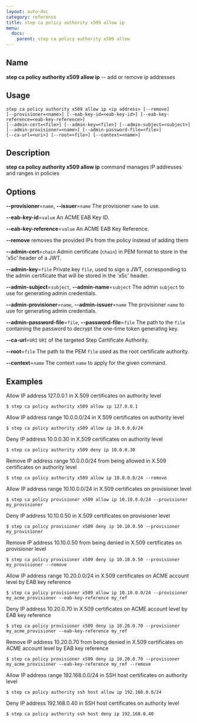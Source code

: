 ```yaml
---
layout: auto-doc
category: reference
title: step ca policy authority x509 allow ip
menu:
  docs:
    parent: step ca policy authority x509 allow
---
```


## Name
**step ca policy authority x509 allow ip** -- add or remove ip addresses

## Usage

```raw
step ca policy authority x509 allow ip <ip address> [--remove]
[--provisioner=<name>] [--eab-key-id=<eab-key-id>] [--eab-key-reference=<eab-key-reference>]
[--admin-cert=<file>] [--admin-key=<file>] [--admin-subject=<subject>]
[--admin-provisioner=<name>] [--admin-password-file=<file>]
[--ca-url=<uri>] [--root=<file>] [--context=<name>]
```

## Description

**step ca policy authority x509 allow ip** command manages IP addresses and ranges in policies

## Options


**--provisioner**=`name`, **--issuer**=`name`
The provisioner `name` to use.

**--eab-key-id**=`value`
An ACME EAB Key ID.

**--eab-key-reference**=`value`
An ACME EAB Key Reference.

**--remove**
removes the provided IPs from the policy instead of adding them

**--admin-cert**=`chain`
Admin certificate (`chain`) in PEM format to store in the 'x5c' header of a JWT.

**--admin-key**=`file`
Private key `file`, used to sign a JWT, corresponding to the admin certificate that will
be stored in the 'x5c' header.

**--admin-subject**=`subject`, **--admin-name**=`subject`
The admin `subject` to use for generating admin credentials.

**--admin-provisioner**=`name`, **--admin-issuer**=`name`
The provisioner `name` to use for generating admin credentials.

**--admin-password-file**=`file`, **--password-file**=`file`
The path to the `file` containing the password to decrypt the one-time token
generating key.

**--ca-url**=`URI`
`URI` of the targeted Step Certificate Authority.

**--root**=`file`
The path to the PEM `file` used as the root certificate authority.

**--context**=`name`
The context `name` to apply for the given command.

## Examples

Allow IP address 127.0.0.1 in X.509 certificates on authority level
```shell
$ step ca policy authority x509 allow ip 127.0.0.1
```

Allow IP address range 10.0.0.0/24 in X.509 certificates on authority level
```shell
$ step ca policy authority x509 allow ip 10.0.0.0/24
```

Deny IP address 10.0.0.30 in X.509 certificates on authority level
```shell
$ step ca policy authority x509 deny ip 10.0.0.30
```

Remove IP address range 10.0.0.0/24 from being allowed in X.509 certificates on authority level
```shell
$ step ca policy authority x509 allow ip 10.0.0.0/24 --remove
```

Allow IP address range 10.10.0.0/24 in X.509 certificates on provisioner level
```shell
$ step ca policy provisioner x509 allow ip 10.10.0.0/24 --provisioner my_provisioner
```

Deny IP address 10.10.0.50 in X.509 certificates on provisioner level
```shell
$ step ca policy provisioner x509 deny ip 10.10.0.50 --provisioner my_provisioner
```

Remove IP address 10.10.0.50 from being denied in X.509 certificates on provisioner level
```shell
$ step ca policy provisioner x509 deny ip 10.10.0.50 --provisioner my_provisioner --remove
```

Allow IP address range 10.20.0.0/24 in X.509 certificates on ACME account level by EAB key reference
```shell
$ step ca policy provisioner x509 allow ip 10.10.0.0/24 --provisioner my_acme_provisioner --eab-key-reference my_ref
```

Deny IP address 10.20.0.70 in X.509 certificates on ACME account level by EAB key reference
```shell
$ step ca policy provisioner x509 deny ip 10.20.0.70 --provisioner my_acme_provisioner --eab-key-reference my_ref
```

Remove IP address 10.20.0.70 from being denied in X.509 certificates on ACME account level by EAB key reference
```shell
$ step ca policy provisioner x509 deny ip 10.20.0.70 --provisioner my_acme_provisioner --eab-key-reference my_ref --remove
```

Allow IP address range 192.168.0.0/24 in SSH host certificates on authority level
```shell
$ step ca policy authority ssh host allow ip 192.168.0.0/24
```

Deny IP address 192.168.0.40 in SSH host certificates on authority level
```shell
$ step ca policy authority ssh host deny ip 192.168.0.40
```

